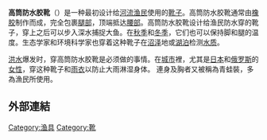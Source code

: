 {{Infobox clothing type
| name          = 高筒防水胶靴
| image_file    = Rubber hip boots.jpg
| image_size    = 200px
| caption       =
| type          = 鞋类
| material      = 
| location      =
| manufacturer  = 
| url           =
}}
'''高筒防水胶靴'''（{{lang-en|Hip boot}}）是一种最初设计给[[河流|河流]][[渔民|渔民]]使用的[[靴子|靴子]]。高筒防水胶靴通常由[[橡胶|橡胶]]制作而成，完全包裹[[腿部|腿部]]，顶端抵达[[腰部|腰部]]。高筒防水胶靴设计给渔民防水穿的靴子，穿上之后可以步入深水捕捉大鱼。在[[秋季|秋季]]和[[冬季|冬季]]，它们也可以保持脚和腿的温度。生态学家和环境科学家也穿着这种靴子在[[沼泽|沼泽]]地或[[湖泊|湖泊]]检测[[水质|水质]]。

[[洪水|洪水]]爆发时，穿高筒防水胶靴是必须做的事情。在[[城市|城市]]裡，尤其是[[日本|日本]]和[[俄罗斯|俄罗斯]]的[[女性|女性]]，穿这种靴子和[[雨衣|雨衣]]以防止大雨淋湿身体。
連身及胸者又被稱為青蛙裝，多為漁民所使用。

== 外部連結 ==

{{足部穿著}}

{{捕鱼}}
{{渔业}}

{{DEFAULTSORT:Gao高}}
[[Category:渔具|Category:渔具]]
[[Category:靴|Category:靴]]